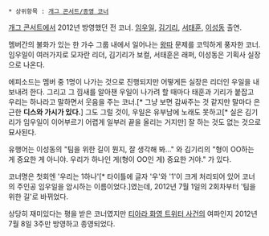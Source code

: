  * 상위항목 : [[개그 콘서트/종영 코너]]

[[개그 콘서트]]에서 2012년 방영했던 전 코너. [[임우일]], [[김기리]], [[서태훈]], [[이성동]] 출연.

멤버간의 불화가 있는 한 가수 그룹 내에서 일어나는 [[왕따]] 문제를 코믹하게 풍자한 코너. 임우일이 여러가지로 모자란 리더, 김기리가 보컬, 서태훈은 래퍼, 이성동은 기획사 실장으로 나온다.

에피소드는 멤버 중 1명이 나가는 것으로 진행되지만 어떻게든 실장은 리더인 우일을 내보내려 한다. 그리고 그 낌새를 알아챈 우일이 나가려 할 때마다 태훈과 기리가 붙잡고 우리는 하나라고 말하면서 웃음을 주는 코너.[* 그냥 보면 감싸주는 것 같지만 말마다 은근한 '''디스와 가시가 있다.'''] 그도 그럴 것이, 우일은 유부남에 노래도 못하고[* 실은 김기리가 임우일이 이어부르기 어렵게 일부러 끝을 올리는 거지만] 잘 하는 것도 없는 것으로 묘사된다.

유행어는 이성동의 "팀을 위한 길이 뭔지, 잘 생각해 봐..." 와 김기리의 "형이 OO하는 게 중요한 게 아니야. 우리가 하나인 게(형이 OO인 게) 중요한 거야." 가 있다.

코너명은 첫회엔 '우리는 1하나'[* 타이틀에 글자 '우'와 '1'이 크게 처리되어 있어 코너의 주인공 임우일을 암시하는 이름이었다.]였는데, 2012년 7월 1일의 2회차부터 '팀을 위한 길'로 바뀌었다.

상당히 재미있다는 평을 받은 코너였지만 [[티아라 화영 트위터 사건]]의 여파인지 2012년 7월 8일 3주만 방영하고 종영되었다.
